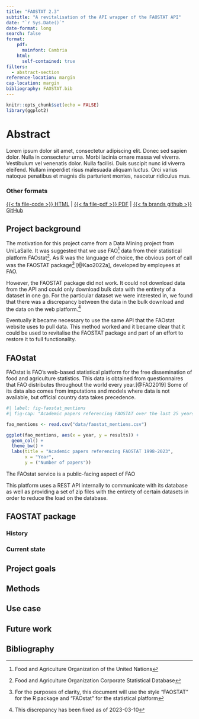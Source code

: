 ```yaml
---
title: "FAOSTAT 2.3"
subtitle: "A revitalisation of the API wrapper of the FAOSTAT API"
date: "`r Sys.Date()`"
date-format: long
search: false
format:
    pdf: 
      mainfont: Cambria
    html: 
      self-contained: true
filters:
  - abstract-section
reference-location: margin
cap-location: margin
bibliography: FAOSTAT.bib
---
```


```r
knitr::opts_chunk$set(echo = FALSE)
library(ggplot2)
```

# Abstract
Lorem ipsum dolor sit amet, consectetur adipiscing elit. Donec sed sapien dolor. Nulla in consectetur urna. Morbi lacinia ornare massa vel viverra. Vestibulum vel venenatis dolor. Nulla facilisi. Duis suscipit nunc id viverra eleifend. Nullam imperdiet risus malesuada aliquam luctus. Orci varius natoque penatibus et magnis dis parturient montes, nascetur ridiculus mus.

### Other formats
[{{< fa file-code >}} HTML](https://sebastian-c.github.io/uls-openfoodfacts/nutriscore_report.html) | [{{< fa file-pdf >}} PDF](https://sebastian-c.github.io/uls-openfoodfacts/nutriscore_report.pdf) | [{{< fa brands github >}} GitHub](https://github.com/sebastian-c/uls-openfoodfacts)

## Project background

The motivation for this project came from a Data Mining project from UniLaSalle. It was suggested that we use FAO^[Food and Agriculture Organization of the United Nations] data from their statistical platform FAOstat^[Food and Agriculture Organization Corporate Statistical Database]. As R was the language of choice, the obvious port of call was the 
FAOSTAT package^[For the purposes of clarity, this document will use the style "FAOSTAT" for the R package and "FAOstat" for the statistical platform] [@Kao2022a], developed by employees at FAO.

However, the FAOSTAT package did not work. It could not download data from the API and could only download bulk data with the entirety of a dataset in one go. For the particular dataset we were interested in, we found that there was a discrepancy between the data in the bulk download and the data on the web platform.^[This discrepancy has been fixed as of 2023-03-10] 

Eventually it became necessary to use the same API that the FAOstat website uses to pull data. This method worked and it became clear that it could be used to revitalise the FAOSTAT package and part of an effort to restore it to full functionality.

## FAOstat

FAOstat is FAO's web-based statistical platform for the free dissemination of food and agriculture statistics. This data is obtained from questionnaires that FAO distributes throughout the world every year.[@FAO2019] Some of its data also comes from imputations and models where data is not available, but official country data takes precedence.

```r

#| label: fig-faostat_mentions
#| fig-cap: "Academic papers referencing FAOSTAT over the last 25 years"

fao_mentions <- read.csv("data/faostat_mentions.csv")

ggplot(fao_mentions, aes(x = year, y = results)) +
  geom_col() +
  theme_bw() +
  labs(title = "Academic papers referencing FAOSTAT 1998-2023",
       x = "Year",
       y = ("Number of papers"))
```

The FAOstat service is a public-facing aspect of FAO

This platform uses a REST API internally to communicate with its database as well as providing a set of zip files with the entirety of certain datasets in order to reduce the load on the database.

## FAOSTAT package

### History

### Current state

## Project goals

## Methods

## Use case

## Future work

## Bibliography

::: {#refs}
:::
